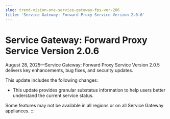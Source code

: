 ```yaml
---
slug: trend-vision-one-service-gateway-fps-ver-206
title: 'Service Gateway: Forward Proxy Service Version 2.0.6'
---
```

# Service Gateway: Forward Proxy Service Version 2.0.6

August 28, 2025—Service Gateway: Forward Proxy Service Version 2.0.5 delivers key enhancements, bug fixes, and security updates.

This update includes the following changes:

- This update provides granular substatus information to help users better understand the current service status.

Some features may not be available in all regions or on all Service Gateway appliances.
:::
